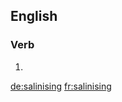 ==English==

===Verb===
{{head|en|present participle}}

# {{present participle of|salinise|lang=en}}

[[de:salinising]]
[[fr:salinising]]